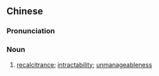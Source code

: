 {{also|龙性}}
==Chinese==
{{zh-forms|s=龙性}}

===Pronunciation===
{{zh-pron
|m=lóngxìng
|c=lung4 sing3
|cat=n
}}

===Noun===
{{zh-noun}}

# [[recalcitrance]]; [[intractability]]; [[unmanageableness]]